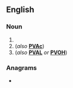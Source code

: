 ==English==

===Noun===
{{en-noun|~}}

# {{initialism of|lang=en|[[patterned vertical alignment]]}}
# (''also'' '''[[PVAc]]''') {{initialism of|lang=en|[[polyvinyl acetate]]}}
# (''also'' '''[[PVAL]]''' ''or'' '''[[PVOH]]''') {{initialism of|lang=en|[[polyvinyl alcohol]]}}

===Anagrams===
* {{anagrams|en|a=apv|AVP|VPA|pav|vap}}